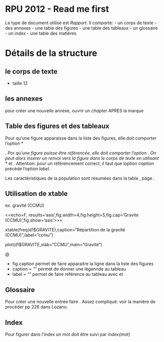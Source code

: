 RPU 2012 - Read me first
========================================================

Le type de document utilisé est *Rapport*. Il comporte:
- un corps de texte
- des annexes
- une table des figures
- une table des tableaux
- un glossaire
- un index
- une table des matières

Détails de la structure
=======================
le corps de texte
-----------------
- taille 12

les annexes
-----------
pour créer une nouvelle annexe, ouvrir un *chapter* APRES la marque \appendix

Table des figures et des tableaux
---------------------------------
Pour qu'une figure apparaisse dans la liste des figures, elle doit comporter l'option *\caption{légende de la figure}*.
Por qu'une figure puisse être référencée, elle doit comporter l'option *\label{mon_label}*. On peut alors insérer un renvoi vers la figure dans le corps de texte en utilisant *\Ref{mon_label}* et *\pageref{mon_label}*.
Attention: pour un référencement correct, il faut que loption *caption* précède l'option *label*.

\begin{table}
\begin{center}
\begin{tabular}{|l|c|c|c|c|}
  \hline
   \emph{Age} & Min & Max & Moyenne & Médiane \\
    \hline
    \hline
    Hommes & $\Sexpr{b[1]}$ & \Sexpr{b[6]} & $\Sexpr{b[4]}$ & \Sexpr{b[3]} \\
    \hline
    Femmes & \Sexpr{c[1]} & \Sexpr{c[6]} & \Sexpr{c[4]} & \Sexpr{c[3]} \\
    \hline
    \emph{total} & \Sexpr{a[1]} & \Sexpr{a[6]} & \Sexpr{a[4]} & \Sexpr{a[3]} \\
  \hline
\end{tabular}
\caption{Age de l'ensemble des patients}
\label{summary}
\end{center}
\end{table}

Les caractéristiques de la population sont résumées dans la table \Ref{summary}, page \pageref{summary}.

Utilisation de **xtable**
-------------------------
ex. gravité (CCMU)

<<echo=F, results='asis',fig.width=4,fig.height=5,fig.cap='Gravite (CCMU)',fig.show='asis'>>=

xtable(freq(d1$GRAVITE),caption="Répartition de la gravité (CCMU)",label="ccmu")

plot(d1$GRAVITE,xlab="CCMU",main="Gravité")

@

- fig.caption permet de faire apparaitre la ligne dans la liste des figures
- caption = "" permet de donner une légennde au tableau
- label = "" permet de faire référence au tableau avec \ref et \pageref

Glossaire
---------
Pour créer une nouvelle entrée faire *\glossary{mon_terme}*. Assez compliqué: voir la manière de procéder pp 226 dans Lozano.

Index
-----
Pour figurer dans l'index un mot doit être suivi par *index{mot}*